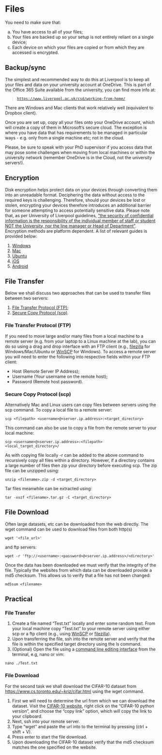 # Files

You need to make sure that:

a) You have access to all of your files;
b) Your files are backed up so your setup is not entirely reliant on a single device;
c) Each device on which your files are copied or from which they are accessed
is encrypted.

## Backup/sync

The simplest and recommended way to do this at Liverpool is to keep all your
files and data on your university account at OneDrive. This is part of the
Office 365 Suite available from the university, you can find more info at:

> [`https://www.liverpool.ac.uk/csd/working-from-home/`](https://www.liverpool.ac.uk/csd/working-from-home/)

There are Windows and Mac clients that work relatively well (equivalent to
Dropbox client).

Once you are set up, copy all your files onto your OneDrive account, which
will create a copy of them in Microsoft's secure cloud. The exception is
where you have data that has requirements to be managed in particular ways - e.g.
only from a single machine etc; not in the cloud.

Please, be sure to speak with your PhD supervisor if you access data that
may pose some challenges when moving from local machines or within the university
network (remember OneDrive is in the Cloud, not the university servers!).

## Encryption

<!---[Add guide to encryption: what it is and how to set up on
Windows/macOS/Linux/iOS/Android]--->

Disk encryption helps protect data on your devices through converting 
them into an unreadable format. Deciphering the data without access to the 
required keys is challenging. Therefore, should your devices be lost or stolen, 
encrypting your devices therefore introduces an additional barrier for someone 
attempting to access potentially sensitive data. Please note that, as per 
University of Liverpool guidelines, 
["the security of confidential information is the responsibility of the individual 
member of staff or student NOT the University, nor the line manager or Head of 
Department"](https://www.liverpool.ac.uk/csd/security/information-security/encryption/). 
Encryption methods are platform dependent. A list of relevant guides is provided below:

1) [Windows](https://www.liverpool.ac.uk/csd/security/information-security/encryption/)
1) [Mac](https://support.apple.com/en-gb/guide/disk-utility/dskutl35612/mac)
1) [Ubuntu](https://help.ubuntu.com/community/Full_Disk_Encryption_Howto_2019)
1) [iOS](https://support.apple.com/en-gb/guide/security/secf6276da8a/1/web/1)
1) [Android](https://www.howtogeek.com/141953/how-to-encrypt-your-android-phone-and-why-you-might-want-to/)


## File Transfer

Below we shall discuss two approaches that can be used to transfer files between
two servers:

1) [File Transfer Protocol (FTP)](https://en.wikipedia.org/wiki/File_Transfer_Protocol); 
2) [Secure Copy Protocol (scp)](https://en.wikipedia.org/wiki/Secure_copy).

### File Transfer Protocol (FTP)

If you need to move large and/or many files from a local machine to a remote
server (e.g. from your laptop to a Linux machine at the lab), you can do so 
using a drag and drop interface with an FTP client (e.g., [filezilla](https://filezilla-project.org/) 
for Windows/Mac/Ubuntu or [WinSCP](https://winscp.net/eng/index.php) for Windows). To access 
a remote server you will need to enter the following into respective fields within your FTP client: 
 
* Host (Remote Server IP Address);
* Username (Your username on the remote host);
* Password (Remote host password).

### Secure Copy Protocol (scp)

Alternatively Mac and Linux users can copy files between servers using the scp command.
To copy a local file to a remote server:

```shell
scp <filepath> <username>@<server.ip.address>:<target_directory>
```

This command can also be use to copy a file from the remote server to your local machine:

```shell
scp <username>@<server.ip.address>:<filepath> <local_target_directory>/
```

As with copying file locally -r can be added to the above command to recursively copy
all files within a directory. However, if a directory contains a large number of files
then zip your directory before executing scp. The zip file can be unzipped using:

```shell
unzip <filename>.zip -d <target_directory>
```

Tar files meanwhile can be extracted using:

```shell
tar -xvzf <filename>.tar.gz -C <target_directory>
```

## File Download

Often large datasets, etc can be downloaded from the web directly. 
The wget command can be used to download files from both http(s) 

```shell
wget '<file_url>'
```

and ftp servers:

```shell
wget -r 'ftp://<username>:<password>@<server.ip.address>/<directory>'
```

Once the data has been downloaded we must verify that the integrity of the file. 
Typically the websites from which data can be downloaded provide a md5 checksum. 
This allows us to verify that a file has not been changed: 

```shell
md5sum <filename>
```

## Practical

### File Transfer

1) Create a file named "Test.txt" locally and enter some random text. 
From your local machine copy "Test.txt" to your remote server using either 
scp or a ftp client (e.g., using [WinSCP](https://winscp.net/eng/index.php)
or [filezilla](https://filezilla-project.org/)). 
1) Upon transferring the file, ssh into the remote server and verify that the file is within the 
specified target directory using the ls command. 
1) (Optional) Open the file using a 
[command line editing interface](https://en.wikipedia.org/wiki/List_of_text_editors) from the terminal, e.g, nano or vim:

```shell
nano ./Test.txt
```

### File Download

For the second task we shall download the CIFAR-10 dataset from 
[https://www.cs.toronto.edu/~kriz/cifar.html](https://www.cs.toronto.edu/~kriz/cifar.html) 
using the wget command. 

1) First we will need to determine the url from which we can download the dataset.
Visit the [CIFAR-10 website](https://www.cs.toronto.edu/~kriz/cifar.html), right 
click on the "CIFAR-10 python version", and choose the "copy link" option, 
which will copy the link to your clipboard. 
1) Next, ssh into your remote server. 
1) Type "wget " and paste the url into to the terminal by pressing (ctrl + shift + V).
1) Press enter to start the file download.
1) Upon downloading the CIFAR-10 dataset verify that the md5 checksum matches the one specified on the website. 
